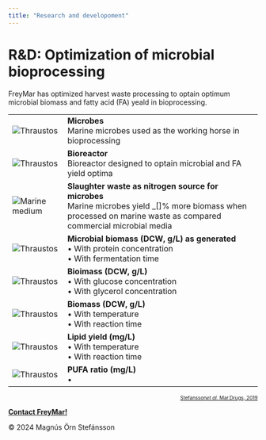 ```yaml
---
title: "Research and developoment"
---
```


<html lang="en">
    <h1>R&D: Optimization of microbial bioprocessing</h1>
    <div class="line"></div>
    
    <p class="p_txt"> FreyMar has optimized harvest waste processing to optain optimum microbial biomass and fatty acid (FA) yeald in bioprocessing.</p>
    <thead>
        <title>Table: Thraustar and bullets</title>
        <link rel="stylesheet" href="Styles-FrMr.css">
    </thead>
    <tbody>
        <body>
            <div class="table_rnd"></div>
            <table class="table_rnd">
                <tr>
                    <td><img src="SourceDocuments/Thraustos.png" alt="Thraustos" class="img-thraustar_rnd"></td>
                    <td>
                        <b>Microbes</b>
                        <br>Marine microbes used as the working horse in bioprocessing
                    </td>
                </tr>
                <tr>
                    <td><img src="SourceDocuments/Bioreactor.png" alt="Thraustos" class="img-thraustar_rnd"></td>
                    <td>
                        <b>Bioreactor</b>
                        <br>Bioreactor designed to optain microbial and FA yield optima
                    </td>
                </tr>
                <tr> 
                    <td><img src="SourceDocuments/Nitrogen-sources_Marine-extract.svg" alt="Marine medium"
                            class="img-nitrogen_rnd"></td>
                    <td>
                        <b>Slaughter waste as nitrogen source for microbes</b>
                        <br>Marine microbes yield _[]% more biomass when processed on marine waste as compared commercial
                        microbial media
                    </td>
                </tr>
                <tr>
                    <td><img src="SourceDocuments/Fig_2__rPlotProteinConc_&_Time.svg" alt="Thraustos"
                            class="img-protein_rnd"></td>
                    <td>
                        <b>Microbial biomass (DCW, g/L) as generated</b>
                        <br>&bull; With protein concentration
                        <br>&bull; With fermentation time
                    </td>
                </tr>
                <tr>
                    <td><img src="SourceDocuments/Fig_3_b__rPlotRSM_GluGly_Biomass.svg" alt="Thraustos"
                            class="img-rsm_rnd"></td>
                    <td>
                        <b>Bioimass (DCW, g/L)</b>
                        <br>&bull; With glucose concentration
                        <br>&bull; With glycerol concentration
                    </td>
                </tr>
                <tr>
                    <td><img src="SourceDocuments/rPlot_Biomass_on_TempTime_RSMContour.svg" alt="Thraustos"
                            class="img-rsm_rnd"></td>
                    <td>
                        <b>Biomass (DCW, g/L)</b>
                        <br>&bull; With temperature
                        <br>&bull; With reaction time
                    </td>
                </tr>
                <tr>
                    <td><img src="SourceDocuments/rPlot_LipidYield_on_TempTime_RSMContour.svg" alt="Thraustos"
                            class="img-rsm_rnd"></td>
                    <td>
                        <b>Lipid yield (mg/L)</b>
                        <br>&bull; With temperature
                        <br>&bull; With reaction time
                    </td>
                </tr>
                <tr>
                    <td><img src="SourceDocuments/PUFAS-microbes-vs-cod.png" alt="Thraustos" class="img-pufas_rnd"></td>
                    <td>
                        <b>PUFA ratio (mg/L)</b>
                        <br>&bull;
                    </td>
                </tr>
            </table>
        </body>
    </tbody>
    <p align="right" style="font-size: 10px;"><a href="https://www.mdpi.com/1660-3397/17/8/449"
            target="_blank">Stefansson<i>et al.</i> Mar.Drugs, 2019</a></p>

<!-- Footer: -->

<head>
    <meta charset="UTF-8">
    <meta name="viewport" content="width=device-width, initial-scale=1.0">
    <link rel="stylesheet" href="Styles-FrMr.css">
    <title>My Website</title>
</head>

<body>
    <footer>
        <p><a href="mailto:mostinn@gmail.com"><b>Contact FreyMar!</b></a></p>
        <p>© 2024 Magnús Örn Stefánsson</p>
    </footer>
</body>
</html>